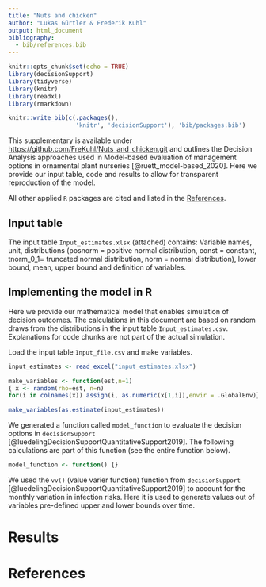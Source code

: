 ```yaml
---
title: "Nuts and chicken"
author: "Lukas Gürtler & Frederik Kuhl"
output: html_document
bibliography: 
  - bib/references.bib 
---
```


```r
knitr::opts_chunk$set(echo = TRUE)
library(decisionSupport)
library(tidyverse)
library(knitr)
library(readxl)
library(rmarkdown)
```

```r
knitr::write_bib(c(.packages(),
                   'knitr', 'decisionSupport'), 'bib/packages.bib')
```

This supplementary is available under <https://github.com/FreKuhl/Nuts_and_chicken.git> and outlines the Decision Analysis approaches used in Model-based evaluation of management options in ornamental plant nurseries [@ruett_model-based_2020]. Here we provide our input table, code and results to allow for transparent reproduction of the model.

All other applied `R` packages are cited and listed in the [References].

## Input table
The input table `Input_estimates.xlsx` (attached) contains: Variable names, unit, distributions (posnorm = positive normal distribution, const = constant, tnorm_0_1= truncated normal distribution, norm = normal distribution), lower bound, mean, upper bound and definition of variables.

## Implementing the model in R

Here we provide our mathematical model that enables simulation of decision outcomes.
The calculations in this document are based on random draws from the distributions in the input table `Input_estimates.csv`. Explanations for code chunks are not part of the actual simulation. 

Load the input table `Input_file.csv` and make variables.
```r
input_estimates <- read_excel("input_estimates.xlsx")

make_variables <- function(est,n=1)
{ x <- random(rho=est, n=n)
for(i in colnames(x)) assign(i, as.numeric(x[1,i]),envir = .GlobalEnv)}

make_variables(as.estimate(input_estimates))
```

We generated a function called `model_function` to evaluate the decision options in `decisionSupport` [@luedelingDecisionSupportQuantitativeSupport2019]. The following calculations are part of this function (see the entire function below). 
```r
model_function <- function() {}
```

We used the `vv()` (value varier function) function from `decisionSupport` [@luedelingDecisionSupportQuantitativeSupport2019] to account for the monthly variation in infection risks.
Here it is used to generate values out of variables pre-defined upper and lower bounds over time.

# Results



# References